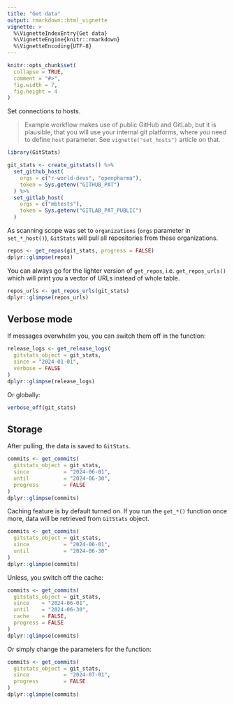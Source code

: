 ```yaml
---
title: "Get data"
output: rmarkdown::html_vignette
vignette: >
  %\VignetteIndexEntry{Get data}
  %\VignetteEngine{knitr::rmarkdown}
  %\VignetteEncoding{UTF-8}
---
```


```r
knitr::opts_chunk$set(
  collapse = TRUE,
  comment = "#>",
  fig.width = 7,
  fig.height = 4
)
```

Set connections to hosts.

> Example workflow makes use of public GitHub and GitLab, but it is plausible, that you will use your internal git platforms, where you need to define `host` parameter. See `vignette("set_hosts")` article on that.

```r
library(GitStats)

git_stats <- create_gitstats() %>%
  set_github_host(
    orgs = c("r-world-devs", "openpharma"),
    token = Sys.getenv("GITHUB_PAT")
  ) %>%
  set_gitlab_host(
    orgs = c("mbtests"),
    token = Sys.getenv("GITLAB_PAT_PUBLIC")
  )
```

As scanning scope was set to `organizations` (`orgs` parameter in `set_*_host()`), `GitStats` will pull all repositories from these organizations.

```r
repos <- get_repos(git_stats, progress = FALSE)
dplyr::glimpse(repos)
```

You can always go for the lighter version of `get_repos`, i.e. `get_repos_urls()` which will print you a vector of URLs instead of whole table.

```r
repos_urls <- get_repos_urls(git_stats)
dplyr::glimpse(repos_urls)
```

## Verbose mode

If messages overwhelm you, you can switch them off in the function:

```r
release_logs <- get_release_logs(
  gitstats_object = git_stats, 
  since = "2024-01-01", 
  verbose = FALSE
)
dplyr::glimpse(release_logs)
```

Or globally:

```r
verbose_off(git_stats)
```

## Storage

After pulling, the data is saved to `GitStats`.

```r
commits <- get_commits(
  gitstats_object = git_stats, 
  since           = "2024-06-01", 
  until           = "2024-06-30",
  progress        = FALSE
)
dplyr::glimpse(commits)
```

Caching feature is by default turned on. If you run the `get_*()` function once more, data will be retrieved from `GitStats` object.

```r
commits <- get_commits(
  gitstats_object = git_stats, 
  since           = "2024-06-01", 
  until           = "2024-06-30"
)
dplyr::glimpse(commits)
```

Unless, you switch off the cache:

```r
commits <- get_commits(
  gitstats_object = git_stats, 
  since    = "2024-06-01", 
  until    = "2024-06-30",
  cache    = FALSE,
  progress = FALSE
)
dplyr::glimpse(commits)
```

Or simply change the parameters for the function:

```r
commits <- get_commits(
  gitstats_object = git_stats, 
  since           = "2024-07-01",
  progress        = FALSE
)
dplyr::glimpse(commits)
```
